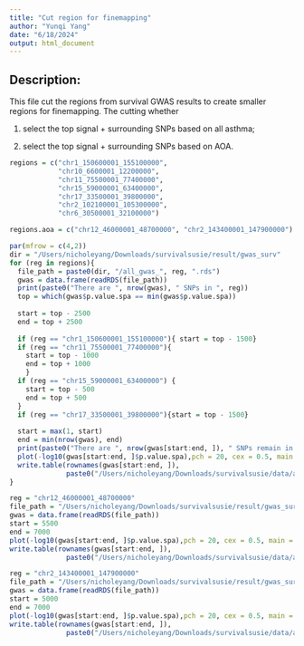 ```yaml
---
title: "Cut region for finemapping"
author: "Yunqi Yang"
date: "6/18/2024"
output: html_document
---
```


## Description:

This file cut the regions from survival GWAS results to create smaller regions for finemapping. The cutting whether

(1) select the top signal + surrounding SNPs based on all asthma; 

(2) select the top signal + surrounding SNPs based on AOA. 


```r
regions = c("chr1_150600001_155100000",
            "chr10_6600001_12200000",
            "chr11_75500001_77400000", 
            "chr15_59000001_63400000",
            "chr17_33500001_39800000",
            "chr2_102100001_105300000",
            "chr6_30500001_32100000")

regions.aoa = c("chr12_46000001_48700000", "chr2_143400001_147900000")
```

```r
par(mfrow = c(4,2))
dir = "/Users/nicholeyang/Downloads/survivalsusie/result/gwas_surv"
for (reg in regions){
  file_path = paste0(dir, "/all_gwas_", reg, ".rds")
  gwas = data.frame(readRDS(file_path))
  print(paste0("There are ", nrow(gwas), " SNPs in ", reg))
  top = which(gwas$p.value.spa == min(gwas$p.value.spa))
  
  start = top - 2500
  end = top + 2500
  
  if (reg == "chr1_150600001_155100000"){ start = top - 1500}
  if (reg == "chr11_75500001_77400000"){ 
    start = top - 1000
    end = top + 1000
    }
  if (reg == "chr15_59000001_63400000") {
    start = top - 500
    end = top + 500
  }
  if (reg == "chr17_33500001_39800000"){start = top - 1500}
  
  start = max(1, start)
  end = min(nrow(gwas), end)
  print(paste0("There are ", nrow(gwas[start:end, ]), " SNPs remain in ", reg))
  plot(-log10(gwas[start:end, ]$p.value.spa),pch = 20, cex = 0.5, main = reg)
  write.table(rownames(gwas[start:end, ]),
              paste0("/Users/nicholeyang/Downloads/survivalsusie/data/asthma_finemap_snplist/sub_", reg, '.txt'))
}
```



```r
reg = "chr12_46000001_48700000"
file_path = "/Users/nicholeyang/Downloads/survivalsusie/result/gwas_surv/aoa_gwas_chr12_46000001_48700000.rds"
gwas = data.frame(readRDS(file_path))
start = 5500
end = 7000
plot(-log10(gwas[start:end, ]$p.value.spa),pch = 20, cex = 0.5, main = reg)
write.table(rownames(gwas[start:end, ]),
              paste0("/Users/nicholeyang/Downloads/survivalsusie/data/asthma_finemap_snplist/sub_", reg, '.txt'))
```

```r
reg = "chr2_143400001_147900000"
file_path = "/Users/nicholeyang/Downloads/survivalsusie/result/gwas_surv/aoa_gwas_chr12_46000001_48700000.rds"
gwas = data.frame(readRDS(file_path))
start = 5000
end = 7000
plot(-log10(gwas[start:end, ]$p.value.spa),pch = 20, cex = 0.5, main = reg)
write.table(rownames(gwas[start:end, ]),
              paste0("/Users/nicholeyang/Downloads/survivalsusie/data/asthma_finemap_snplist/sub_", reg, '.txt'))
```


